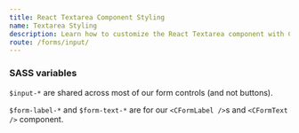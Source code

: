 ```yaml
---
title: React Textarea Component Styling
name: Textarea Styling
description: Learn how to customize the React Textarea component with CSS classes, variables, and SASS for flexible styling and seamless integration into your design.
route: /forms/input/
---
```


### SASS variables

`$input-*` are shared across most of our form controls (and not buttons).

<ScssDocs file="_variables.scss" capture="form-input-variables" />

`$form-label-*` and `$form-text-*` are for our `<CFormLabel />`s and `<CFormText />` component.

<ScssDocs file="_variables.scss" capture="form-label-variables" />

<ScssDocs file="_variables.scss" capture="form-text-variables" />
